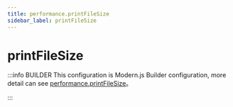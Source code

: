 ```yaml
---
title: performance.printFileSize
sidebar_label: printFileSize
---
```

# printFileSize

:::info BUILDER
This configuration is Modern.js Builder configuration, more detail can see [performance.printFileSize](https://modernjs.dev/builder/en/api/config-performance.html#performance-printfilesize)。

:::


<Main />
